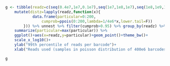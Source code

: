 
```r
g <- tibble(readz=c(seq(0.4e7,1e7,0.1e7),seq(1e7,1e8,1e7),seq(1e8,1e9,1e8))) %>% 
    mutate(distz=lapply(readz,function(x){ 
            data.frame(particular=0:200,
                cumprob=ppois(0:200,lambda=1/4e6*x,lower.tail=F)) 
        })) %>% unnest %>% filter(cumprob>0.95) %>% group_by(readz) %>% 
    summarize(particular=max(particular)) %>% 
    ggplot()+aes(x=readz,y=particular)+geom_point()+theme_bw()+
    scale_x_log10()+
    ylab("99th percentile of reads per barcode")+
    xlab("Reads used (samples in poisson distribution of 400e6 barcodes)")

g

```

